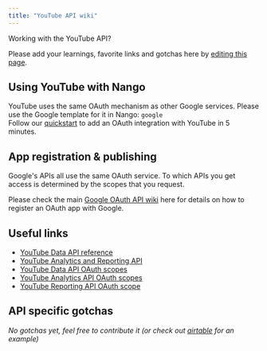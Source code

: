 ```yaml
---
title: "YouTube API wiki"
---
```


Working with the YouTube API?

Please add your learnings, favorite links and gotchas here by [editing this page](https://github.com/nangohq/nango/tree/master/docs/docs/providers/youtube.md).

## Using YouTube with Nango[](#using-youtube-with-nango "Direct link to Using YouTube with Nango")

YouTube uses the same OAuth mechanism as other Google services. Please use the Google template for it in Nango: `google`  
Follow our [quickstart](/quickstart) to add an OAuth integration with YouTube in 5 minutes.

## App registration & publishing[](#app-registration--publishing "Direct link to App registration & publishing")

Google's APIs all use the same OAuth service. To which APIs you get access is determined by the scopes that you request.

Please check the main [Google OAuth API wiki](/providers/google) here for details on how to register an OAuth app with Google.

## Useful links[](#useful-links "Direct link to Useful links")

* [YouTube Data API reference](https://developers.google.com/youtube/v3/docs)
* [YouTube Analytics and Reporting API](https://developers.google.com/youtube/analytics)
* [YouTube Data API OAuth scopes](https://developers.google.com/identity/protocols/oauth2/scopes#youtube)
* [YouTube Analytics API OAuth scopes](https://developers.google.com/identity/protocols/oauth2/scopes#youtubeanalytics)
* [YouTube Reporting API OAuth scope](https://developers.google.com/identity/protocols/oauth2/scopes#youtubereporting)

## API specific gotchas[](#api-specific-gotchas "Direct link to API specific gotchas")

_No gotchas yet, feel free to contribute it (or check out [airtable](/providers/airtable) for an example)_